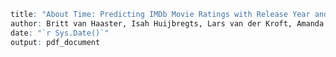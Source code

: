 ```r
title: "About Time: Predicting IMDb Movie Ratings with Release Year and the Effect of Animation"
author: Britt van Haaster, Isah Huijbregts, Lars van der Kroft, Amanda van Lankveld, Amy Quist, and Stefan Valentijn
date: "`r Sys.Date()`"
output: pdf_document
```
